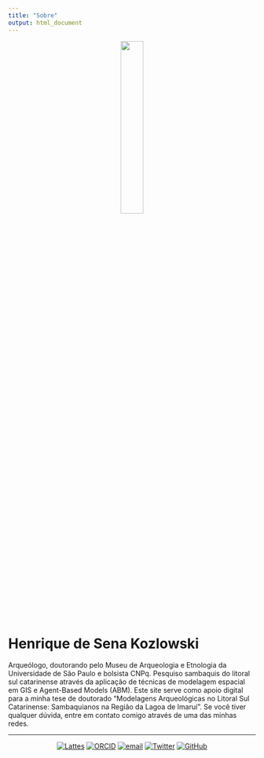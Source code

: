 ```yaml
---
title: "Sobre"
output: html_document
---
```


<center>
![](images/perfil.png){height=30% width=30%}
</center>

# **Henrique de Sena Kozlowski**
Arqueólogo, doutorando pelo Museu de Arqueologia e Etnologia da Universidade de São Paulo e bolsista CNPq. Pesquiso sambaquis do litoral sul catarinense através da aplicação de técnicas de modelagem espacial em GIS e Agent-Based Models (ABM). Este site serve como apoio digital para a minha tese de doutorado "Modelagens Arqueológicas no Litoral Sul Catarinense: Sambaquianos na Região da Lagoa de Imaruí". Se você tiver qualquer dúvida, entre em contato comigo através de uma das minhas redes.

***

<center>

[![Lattes](images/lattes.png "Lattes")](http://lattes.cnpq.br/3727028320931607)
[![ORCID](images/orcid.png "Orcid")](https://orcid.org/0000-0003-0853-072X)
[![email](images/mail.png "email")](mailto:henriquekozlowski@usp.br)
[![Twitter](images/twitter.png "Twitter")](https://twitter.com/riquesk)
[![GitHub](images/github.png "GitHub")](https://github.com/henrique-kozlowski)

</center>





